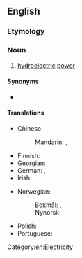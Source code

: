 ==English==

===Etymology===
{{prefix|en|hydro|power}}

===Noun===
{{en-noun|-}}

# [[hydroelectric]] [[power]]

====Synonyms====
* {{l|en|water power}}

====Translations====
{{trans-top|hydroelectric power}}
* Chinese:
*: Mandarin: {{t+|cmn|水力發電|sc=Hani}}, {{t+|cmn|水力发电|tr=shuǐlì fādiàn|sc=Hani}}
* Finnish: {{t+|fi|vesivoima}}
* Georgian: {{t|ka|ჰიდროელექტრული ძალა}}
* German: {{t+|de|Wasserkraft|f}}, {{t|de|Hydroenergie|f}}
* Irish: {{t|ga|hidreachumhacht|f}}
{{trans-mid}}
* Norwegian:
*: Bokmål: {{t|nb|vannkraft|m|f}}, {{t|nb|vasskraft|m|f}}
*: Nynorsk: {{t|nn|vasskraft|f}}
* Polish: {{t|pl|energia wodna|f}}
* Portuguese: {{t|pt|[[energia]] [[hidroelétrica]]|f}}
{{trans-bottom}}

[[Category:en:Electricity]]
